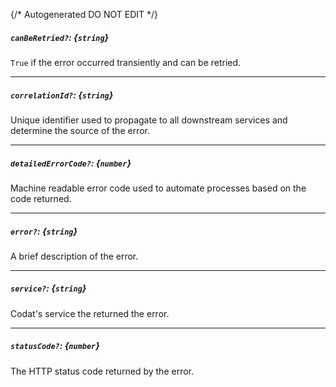 {/* Autogenerated DO NOT EDIT  */}
##### `canBeRetried?`: *{`string`}*
`True` if the error occurred transiently and can be retried.

---
##### `correlationId?`: *{`string`}*
Unique identifier used to propagate to all downstream services and determine the source of the error.

---
##### `detailedErrorCode?`: *{`number`}*
Machine readable error code used to automate processes based on the code returned.

---
##### `error?`: *{`string`}*
A brief description of the error.

---
##### `service?`: *{`string`}*
Codat's service the returned the error.

---
##### `statusCode?`: *{`number`}*
The HTTP status code returned by the error.


